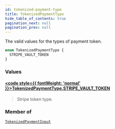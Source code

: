 ```yaml
---
id: tokenized-payment-type
title: TokenizedPaymentType
hide_table_of_contents: true
pagination_next: null
pagination_prev: null
---
```








The valid values for the types of payment token.

```graphql
enum TokenizedPaymentType {
  STRIPE_VAULT_TOKEN
}
```


### Values

#### [<code style={{ fontWeight: 'normal' }}>TokenizedPaymentType.<b>STRIPE_VAULT_TOKEN</b></code>](#) 
> Stripe token type.
> 



### Member of

[`TokenizedPaymentInput`](/inputs/tokenized-payment-input)  <Badge class="secondary" text="input"/>



